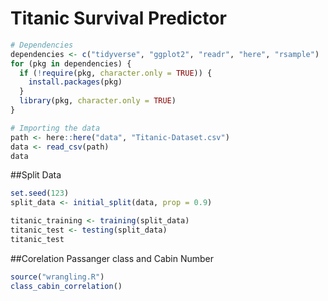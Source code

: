 # Titanic Survival Predictor

```r
# Dependencies
dependencies <- c("tidyverse", "ggplot2", "readr", "here", "rsample")
for (pkg in dependencies) {
  if (!require(pkg, character.only = TRUE)) {
    install.packages(pkg)
  }
  library(pkg, character.only = TRUE)
}
```

```r
# Importing the data
path <- here::here("data", "Titanic-Dataset.csv")
data <- read_csv(path)
data
```

##Split Data
```r
set.seed(123)
split_data <- initial_split(data, prop = 0.9)

titanic_training <- training(split_data)
titanic_test <- testing(split_data)
titanic_test
```

##Corelation Passanger class and Cabin Number
```r
source("wrangling.R")
class_cabin_correlation()
```
